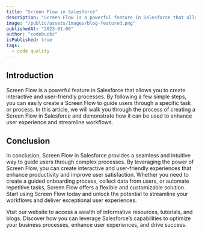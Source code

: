 ```yaml
---
title: "Screen Flow in Salesforce"
description: "Screen Flow is a powerful feature in Salesforce that allows you to create interactive and user-friendly processes. By following a few simple steps, you can easily create a Screen Flow to guide users through a specific task or process."
image: "/public/assets/images/blog-featured.png"
publishedAt: "2023-01-06"
author: "codebucks"
isPublished: true
tags:
  - code quality
---
```


## Introduction

Screen Flow is a powerful feature in Salesforce that allows you to create interactive and user-friendly processes. By following a few simple steps, you can easily create a Screen Flow to guide users through a specific task or process. In this article, we will walk you through the process of creating a Screen Flow in Salesforce and demonstrate how it can be used to enhance user experience and streamline workflows.

## Conclusion

In conclusion, Screen Flow in Salesforce provides a seamless and intuitive way to guide users through complex processes. By leveraging the power of Screen Flow, you can create interactive and user-friendly experiences that enhance productivity and improve user satisfaction. Whether you need to create a guided onboarding process, collect data from users, or automate repetitive tasks, Screen Flow offers a flexible and customizable solution. Start using Screen Flow today and unlock the potential to streamline your workflows and deliver exceptional user experiences.

Visit our website to access a wealth of informative resources, tutorials, and blogs. Discover how you can leverage Salesforce’s capabilities to optimize your business processes, enhance user experiences, and drive success.
